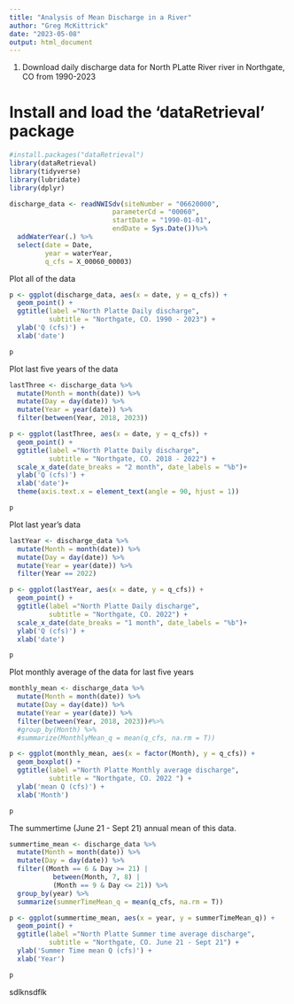 ```yaml
---
title: "Analysis of Mean Discharge in a River"
author: "Greg McKittrick"
date: "2023-05-08"
output: html_document
---
```


1. Download daily discharge data for North PLatte River river in Northgate, CO from 1990-2023

# Install and load the 'dataRetrieval' package
```r
#install.packages("dataRetrieval")
library(dataRetrieval)
library(tidyverse)
library(lubridate)
library(dplyr)
```

```r

discharge_data <- readNWISdv(siteNumber = "06620000",
                          parameterCd = "00060", 
                          startDate = "1990-01-01", 
                          endDate = Sys.Date())%>%
  addWaterYear(.) %>%
  select(date = Date,
         year = waterYear,
         q_cfs = X_00060_00003)
```


Plot all of the data
```r

p <- ggplot(discharge_data, aes(x = date, y = q_cfs)) +
  geom_point() +
  ggtitle(label ="North Platte Daily discharge", 
          subtitle = "Northgate, CO. 1990 - 2023") +
  ylab('Q (cfs)') + 
  xlab('date')

p
```

Plot last five years of the data
```r
lastThree <- discharge_data %>%
  mutate(Month = month(date)) %>%
  mutate(Day = day(date)) %>%
  mutate(Year = year(date)) %>% 
  filter(between(Year, 2018, 2023))

p <- ggplot(lastThree, aes(x = date, y = q_cfs)) +
  geom_point() +
  ggtitle(label ="North Platte Daily discharge", 
          subtitle = "Northgate, CO. 2018 - 2022") +
  scale_x_date(date_breaks = "2 month", date_labels = "%b")+
  ylab('Q (cfs)') + 
  xlab('date')+
  theme(axis.text.x = element_text(angle = 90, hjust = 1))

p
```

Plot last year's data
```r
lastYear <- discharge_data %>%
  mutate(Month = month(date)) %>%
  mutate(Day = day(date)) %>%
  mutate(Year = year(date)) %>% 
  filter(Year == 2022)

p <- ggplot(lastYear, aes(x = date, y = q_cfs)) +
  geom_point() +
  ggtitle(label ="North Platte Daily discharge", 
          subtitle = "Northgate, CO. 2022") +
  scale_x_date(date_breaks = "1 month", date_labels = "%b")+
  ylab('Q (cfs)') + 
  xlab('date')

p
```

Plot monthly average of the data for last five years
```r
monthly_mean <- discharge_data %>%
  mutate(Month = month(date)) %>%
  mutate(Day = day(date)) %>%
  mutate(Year = year(date)) %>% 
  filter(between(Year, 2018, 2023))#%>% 
  #group_by(Month) %>%
  #summarize(MonthlyMean_q = mean(q_cfs, na.rm = T))

p <- ggplot(monthly_mean, aes(x = factor(Month), y = q_cfs)) +
  geom_boxplot() +
  ggtitle(label ="North Platte Monthly average discharge", 
          subtitle = "Northgate, CO. 2022 ") +
  ylab('mean Q (cfs)') + 
  xlab('Month')

p
```

The summertime (June 21 - Sept 21) annual mean of this data.
```r
summertime_mean <- discharge_data %>%
  mutate(Month = month(date)) %>%
  mutate(Day = day(date)) %>%
  filter((Month == 6 & Day >= 21) |
           between(Month, 7, 8) |
           (Month == 9 & Day <= 21)) %>% 
  group_by(year) %>%
  summarize(summerTimeMean_q = mean(q_cfs, na.rm = T))

p <- ggplot(summertime_mean, aes(x = year, y = summerTimeMean_q)) +
  geom_point() +
  ggtitle(label ="North Platte Summer time average discharge", 
          subtitle = "Northgate, CO. June 21 - Sept 21") +
  ylab('Summer Time mean Q (cfs)') + 
  xlab('Year')

p

```




sdlknsdflk
